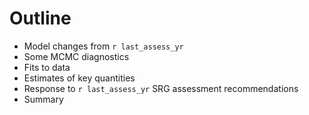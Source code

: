 # Outline

* Model changes from `r last_assess_yr`
* Some MCMC diagnostics
* Fits to data
* Estimates of key quantities
* Response to `r last_assess_yr` SRG assessment recommendations
* Summary

